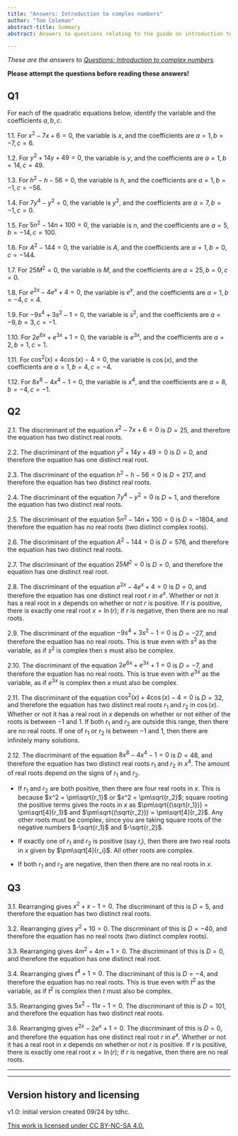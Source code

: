 ```yaml
---
title: "Answers: Introduction to complex numbers"
author: "Tom Coleman"
abstract-title: Summary
abstract: Answers to questions relating to the guide on introduction to complex numbers.

---
```


*These are the answers to [Questions: Introduction to complex numbers](../questions/qs-introtocomplexnumbers.qmd).* 

**Please attempt the questions before reading these answers!**

## Q1 {-}

For each of the quadratic equations below, identify the variable and the coefficients $a,b,c$.

1.1. For $x^2 - 7x + 6 = 0$, the variable is $x$, and the coefficients are $a = 1,b= -7, c=6$.

1.2. For $y^2 + 14y + 49 = 0$, the variable is $y$, and the coefficients are $a = 1,b= 14, c=49$.

1.3. For $h^2 - h - 56 = 0$, the variable is $h$, and the coefficients are $a = 1,b= -1, c= -56$.

1.4. For $7y^4 - y^2 = 0$, the variable is $y^2$, and the coefficients are $a = 7, b=-1,c=0$.

1.5. For $5n^2 - 14n + 100 = 0$, the variable is $n$, and the coefficients are $a = 5, b=-14,c=100$. 

1.6. For $A^2 - 144 = 0$, the variable is $A$, and the coefficients are $a = 1, b=0,c=-144$. 

1.7. For $25M^2= 0$, the variable is $M$, and the coefficients are $a = 25, b=0,c=0$. 

1.8. For $e^{2x} - 4e^x + 4 = 0$, the variable is $e^x$, and the coefficients are $a = 1, b=-4,c=4$. 

1.9. For $-9s^4 + 3s^2 - 1 = 0$, the variable is $s^2$, and the coefficients are $a = -9, b=3,c=-1$.

1.10. For $2e^{6x} + e^{3x} + 1 = 0$, the variable is $e^{3x}$, and the coefficients are $a = 2, b=1,c=1$.

1.11. For $\cos^2(x) + 4\cos(x) - 4 = 0$, the variable is $\cos(x)$, and the coefficients are $a = 1, b=4,c=-4$.

1.12. For $8x^8 - 4x^4 - 1 = 0$, the variable is $x^4$, and the coefficients are $a = 8, b=-4,c=-1$.


## Q2 {-}

2.1. The discriminant of the equation $x^2 - 7x + 6 = 0$ is $D = 25$, and therefore the equation has two distinct real roots. 

2.2. The discriminant of the equation $y^2 + 14y + 49 = 0$ is $D = 0$, and therefore the equation has one distinct real root.

2.3. The discriminant of the equation $h^2 - h - 56 = 0$ is $D = 217$, and therefore the equation has two distinct real roots. 

2.4. The discriminant of the equation $7y^4 - y^2 = 0$ is $D = 1$, and therefore the equation has two distinct real roots. 

2.5. The discriminant of the equation $5n^2 - 14n + 100 = 0$ is $D = -1804$, and therefore the equation has no real roots (two distinct complex roots).

2.6. The discriminant of the equation $A^2 - 144 = 0$ is $D = 576$, and therefore the equation has two distinct real roots. 

2.7. The discriminant of the equation $25M^2 = 0$ is $D = 0$, and therefore the equation has one distinct real root. 

2.8. The discriminant of the equation $e^{2x} - 4e^x + 4 = 0$ is $D = 0$, and therefore the equation has one distinct real root $r$ in $e^x$. Whether or not it has a real root in $x$ depends on whether or not $r$ is positive. If $r$ is positive, there is exactly one real root $x = \ln(r)$; if $r$ is negative, then there are no real roots.

2.9. The discriminant of the equation $-9s^4 + 3s^2 - 1 = 0$ is $D = -27$, and therefore the equation has no real roots. This is true even with $s^2$ as the variable, as if $s^2$ is complex then $s$ must also be complex. 

2.10. The discriminant of the equation $2e^{6x} + e^{3x} + 1 = 0$ is $D = -7$, and therefore the equation has no real roots. This is true even with $e^{3x}$ as the variable, as if $e^{3x}$ is complex then $x$ must also be complex.

2.11. The discriminant of the equation $\cos^2(x) + 4\cos(x) - 4 = 0$ is $D = 32$, and therefore the equation has two distinct real roots $r_1$ and $r_2$ in $\cos(x)$. Whether or not it has a real root in $x$ depends on whether or not either of the roots is between $-1$ and $1$. If both $r_1$ and $r_2$ are outside this range, then there are no real roots. If one of $r_1$ or $r_2$ is between $-1$ and $1$, then there are infinitely many solutions.

2.12. The discriminant of the equation $8x^8 - 4x^4 - 1 = 0$ is $D = 48$, and therefore the equation has two distinct real roots $r_1$ and $r_2$ in $x^4$. The amount of real roots depend on the signs of $r_1$ and $r_2$. 
  
  - If $r_1$ and $r_2$ are both positive, then there are four real roots in $x$. This is because $x^2 = \pm\sqrt{r_1}$ or $x^2 = \pm\sqrt{r_2}$; square rooting the positive terms gives the roots in $x$ as $\pm\sqrt{(\sqrt{r_1})} = \pm\sqrt[4]{r_1}$ and $\pm\sqrt{(\sqrt{r_2})} = \pm\sqrt[4]{r_2}$. Any other roots must be complex, since you are taking square roots of the negative numbers $-\sqrt{r_1}$ and $-\sqrt{r_2}$.
 
  - If exactly one of $r_1$ and $r_2$ is positive (say $r_i$), then there are two real roots in $x$ given by $\pm\sqrt[4]{r_i}$. All other roots are complex. 
  
  - If both $r_1$ and $r_2$ are negative, then then there are no real roots in $x$. 


## Q3 {-}

3.1. Rearranging gives $x^2 + x - 1 = 0$. The discriminant of this is $D = 5$, and therefore the equation has two distinct real roots. 

3.2. Rearranging gives $y^2 + 10 = 0$. The discriminant of this is $D = -40$, and therefore the equation has no real roots (two distinct complex roots).

3.3. Rearranging gives $4m^2 + 4m + 1 = 0$. The discriminant of this is $D = 0$, and therefore the equation has one distinct real root.

3.4. Rearranging gives $t^4 + 1 = 0$. The discriminant of this is $D = -4$, and therefore the equation has no real roots. This is true even with $t^2$ as the variable, as if $t^2$ is complex then $t$ must also be complex. 

3.5. Rearranging gives $5x^2 - 11x - 1 = 0$. The discriminant of this is $D = 101$, and therefore the equation has two distinct real roots. 

3.6. Rearranging gives $e^{2x} - 2e^x + 1 = 0$. The discriminant of this is $D = 0$, and therefore the equation has one distinct real root $r$ in $e^x$. Whether or not it has a real root in $x$ depends on whether or not $r$ is positive. If $r$ is positive, there is exactly one real root $x = \ln(r)$; if $r$ is negative, then there are no real roots.

---

---

## Version history and licensing {-}

v1.0: initial version created 09/24 by tdhc.

[This work is licensed under CC BY-NC-SA 4.0.](https://creativecommons.org/licenses/by-nc-sa/4.0/?ref=chooser-v1)

